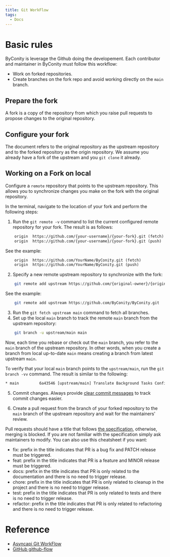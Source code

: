 ```yaml
---
title: Git WorkFlow
tags:
  - Docs
---
```


# Basic rules

ByConity is leverage the Github doing the developement. Each contributor and maintainer in ByConity must follow this workflow:

- Work on forked repositories.
- Create branches on the fork repo and avoid working directly on the `main` branch.

## Prepare the fork

A fork is a copy of the repository from which you raise pull requests to propose changes to the original repository.

## Configure your fork

The document refers to the original repository as the upstream repository and to the forked repository as the origin repository. We assume you already have a fork of the upstream and you `git clone` it already.

## Working on a Fork on local

Configure a `remote` repository that points to the upstream repository. This allows you to synchronize changes you make on the fork with the original repository.

In the terminal, navigate to the location of your fork and perform the following steps:

1.  Run the `git remote -v` command to list the current configured remote repository for your fork.
    The result is as follows:

```txt
    origin  https://github.com/{your-username}/{your-fork}.git (fetch)
    origin  https://github.com/{your-username}/{your-fork}.git (push)
```

See the example:

```txt
    origin	https://github.com/YourName/ByConity.git (fetch)
    origin	https://github.com/YourName/ByConity.git (push)
```

2. Specify a new remote upstream repository to synchronize with the fork:

```bash
    git remote add upstream https://github.com/{original-owner}/{original-repository}.git
```

See the example:

```bash
    git remote add upstream https://github.com/ByConity/ByConity.git
```

3. Run the `git fetch upstream main` command to fetch all branches.
4. Set up the local `main` branch to track the remote `main` branch from the upstream repository:

```bash
    git branch -u upstream/main main
```

Now, each time you rebase or check out the `main` branch, you refer to the `main` branch of the upstream repository. In other words, when you create a branch from local up-to-date `main` means creating a branch from latest upstream `main`.

To verify that your local `main` branch points to the `upstream/main`, run the `git branch -vv` command. The result is similar to the following:

```txt
* main         6a43546 [upstream/main] Translate Background Tasks Configuration in English
```

5. Commit changes. Always provide [clear commit messages](https://cbea.ms/git-commit/#imperative) to track commit changes easier.

6. Create a pull request from the branch of your forked repository to the `main` branch of the upstream repository and wait for the maintainers' review.

Pull requests should have a title that follows [the specification](https://www.conventionalcommits.org/en/v1.0.0/#summary), otherwise, merging is blocked.
If you are not familiar with the specification simply ask maintainers to modify. You can also use this cheatsheet if you want:

- fix: prefix in the title indicates that PR is a bug fix and PATCH release must be triggered.
- feat: prefix in the title indicates that PR is a feature and MINOR release must be triggered.
- docs: prefix in the title indicates that PR is only related to the documentation and there is no need to trigger release.
- chore: prefix in the title indicates that PR is only related to cleanup in the project and there is no need to trigger release.
- test: prefix in the title indicates that PR is only related to tests and there is no need to trigger release.
- refactor: prefix in the title indicates that PR is only related to refactoring and there is no need to trigger release.

# Reference

- [Asyncapi Git WorkFlow](https://github.com/asyncapi/community/blob/master/git-workflow.md)
- [GitHub github-flow](https://docs.github.com/en/get-started/quickstart/github-flow)
